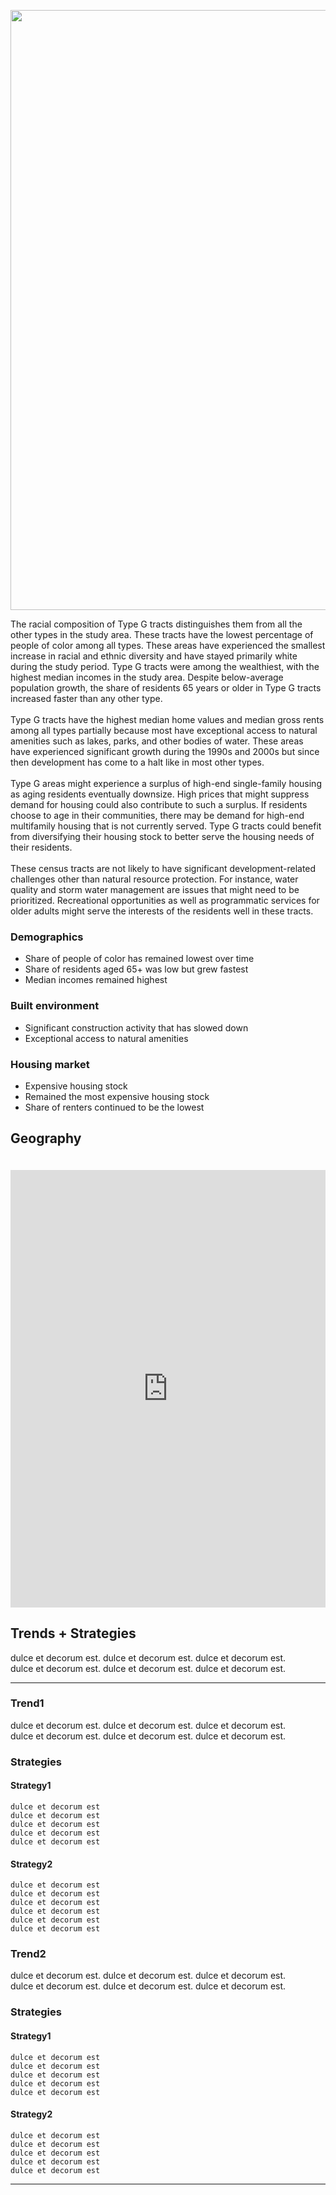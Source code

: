 <style type="text/css">
.main-container {
  max-width: 100%;
  margin-left: 0;
  margin-right: 0;
  padding: 0;
}
img{
width: 100vw;
}
</style>

<script src="js/text_folding.js"></script>

<img src="imgs/G_header.png" />

<div class = "typology-container">
<div class = "typology-text">
The racial composition of Type G tracts distinguishes them from all the other types in the study area. These tracts have the lowest percentage of people of color among all types. These areas have experienced the smallest increase in racial and ethnic diversity and have stayed primarily white during the study period. Type G tracts were among the wealthiest, with the highest median incomes in the study area. Despite below-average population growth, the share of residents 65 years or older in Type G tracts increased faster than any other type.
<br>
<br>
Type G tracts have the highest median home values and median gross rents among all types partially because most have exceptional access to natural amenities such as lakes, parks, and other bodies of water. These areas have experienced significant growth during the 1990s and 2000s but since then development has come to a halt like in most other types. 
<br>
<br>
Type G areas might experience a surplus of high-end single-family housing as aging residents eventually downsize. High prices that might suppress demand for housing could also contribute to such a surplus. If residents choose to age in their communities, there may be demand for high-end multifamily housing that is not currently served. Type G tracts could benefit from diversifying their housing stock to better serve the housing needs of their residents. 
<br>
<br>
These census tracts are not likely to have significant development-related challenges other than natural resource protection. For instance, water quality and storm water management are issues that might need to be prioritized. Recreational opportunities as well as programmatic services for older adults might serve the interests of the residents well in these tracts. 
</div>

<div class = "typology-stats-g">
<h3><b> Demographics </b></h3>
<ul>
<li>Share of people of color has remained lowest over time</li>
<li>Share of residents aged 65+ was low but grew fastest</li>
<li>Median incomes remained highest</li>
</ul>
<h3><b> Built environment </b></h3>
<ul>
<li>Significant construction activity that has slowed down</li>
<li> Exceptional access to natural amenities</li>
</ul>
<h3><b> Housing market </b></h3>
<ul>
<li>Expensive housing stock</li>
<li>Remained the most expensive housing stock</li>
<li>Share of renters continued to be the lowest</li>
</ul>
  </div>
</div>

<div class = "typology-viz-container">
<div class = "typology-viz">
<div class = "viz-header" style = "padding-bottom: 20px"><b><h2> Geography </h2></b></div>
<iframe src = "https://public.tableau.com/views/G_15726733756050/ClusterC?:embed=y&:display_count=yes&:showVizHome=no!:origin=viz_share_link" width = "100%" height = "700" frameBorder = "0" ></iframe>
</div>
</div>

<div class = "issues-strategies">
<b><h2> Trends + Strategies </h2></b>

dulce et decorum est. dulce et decorum est. dulce et decorum est. <br>
dulce et decorum est. dulce et decorum est. dulce et decorum est.

----------------

<b><h3> Trend1 </b></h3>
dulce et decorum est. dulce et decorum est. dulce et decorum est. <br>
dulce et decorum est. dulce et decorum est. dulce et decorum est.

<b><h3>Strategies</b></h3>
<h4>Strategy1</h4>

```fold
dulce et decorum est
dulce et decorum est
dulce et decorum est
dulce et decorum est
dulce et decorum est

```

<h4>Strategy2</h4>
```fold
dulce et decorum est
dulce et decorum est
dulce et decorum est
dulce et decorum est
dulce et decorum est
dulce et decorum est

```

<b><h3> Trend2 </b></h3>
dulce et decorum est. dulce et decorum est. dulce et decorum est. <br>
dulce et decorum est. dulce et decorum est. dulce et decorum est.

<b><h3>Strategies</b></h3>
<h4>Strategy1</h4>

```fold
dulce et decorum est
dulce et decorum est
dulce et decorum est
dulce et decorum est
dulce et decorum est
```

<h4>Strategy2</h4>
```fold
dulce et decorum est
dulce et decorum est
dulce et decorum est
dulce et decorum est
dulce et decorum est
```

-----------------

</div>
